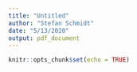 ```yaml
---
title: "Untitled"
author: "Stefan Schmidt"
date: "5/13/2020"
output: pdf_document
---
```


```r
knitr::opts_chunk$set(echo = TRUE)
```
